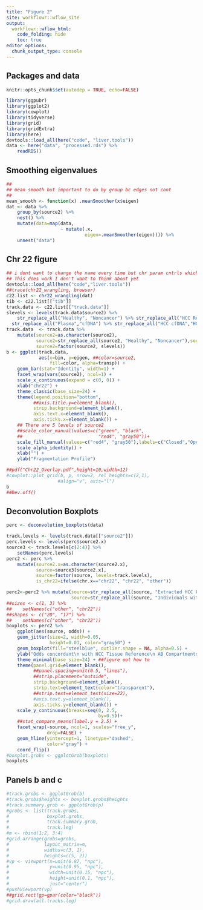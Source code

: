 ```yaml
---
title: "Figure 2"
site: workflowr::wflow_site
output:
  workflowr::wflow_html:
    code_folding: hide
    toc: true
editor_options:
  chunk_output_type: console
---
```


## Packages and data

```r
knitr::opts_chunk$set(autodep = TRUE, echo=FALSE)
```

```r
library(ggpubr)
library(ggplot2)
library(cowplot)
library(tidyverse)
library(grid)
library(gridExtra)
library(here)
devtools::load_all(here("code", "liver.tools"))
data <- here("data", "processed.rds") %>%
    readRDS()
```

## Smoothing eigenvalues

```r
##
## mean smooth but important to do by group bc edges not cont
##
mean_smooth <- function(x) .meanSmoother(x$eigen)
dat <- data %>%
    group_by(source2) %>%
    nest() %>%
    mutate(data=map(data,
                    ~ mutate(.x,
                             eigen=.meanSmoother(eigen)))) %>%
    unnest("data")
```

## Chr 22 figure

```r
## i dont want to change the name every time but chr param cntrls which chrom
## This does work I don't want to think about yet
devtools::load_all(here("code","liver.tools"))
##trace(chr22_wrangling, browser)
c22.list <- chr22_wrangling(dat)
tib <- c22.list[["tib"]]
track.data <- c22.list[["track.data"]]
slevels <- levels(track.data$source2) %>%
    str_replace_all("Healthy", "Noncancer") %>% str_replace_all("HCC Reference AB Compartments","HCC Tissue Reference AB Compartments") %>%
  str_replace_all("Plasma","cfDNA") %>% str_replace_all("HCC cfDNA","HCC Patients cfDNA") %>% str_replace_all("Lymphoblast HiC Reference AB Compartments","Lymphoblastoid cell HiC Reference AB Compartments") %>% str_replace_all("Noncancer cfDNA","Individuals without cancer cfDNA")
track.data  <- track.data %>%
    mutate(source2=as.character(source2),
           source2=str_replace_all(source2, "Healthy", "Noncancer"),source2=str_replace_all(source2, "HCC Reference AB Compartments","HCC Tissue Reference AB Compartments"),source2=str_replace_all(source2,"Plasma","cfDNA"),source2=str_replace_all(source2,"HCC cfDNA","HCC Patients cfDNA"),source2=str_replace_all(source2,"Lymphoblast HiC Reference AB Compartments","Lymphoblastoid cell HiC Reference AB Compartments"),source2=str_replace_all(source2,"Noncancer cfDNA","Individuals without cancer cfDNA"),
           source2=factor(source2, slevels))
b <- ggplot(track.data,
            aes(x=bin, y=eigen, ##color=source2,
                fill=color, alpha=transp)) +
    geom_bar(stat="Identity", width=1) +
    facet_wrap(vars(source2), ncol=1) +
    scale_x_continuous(expand = c(0, 0)) +
    xlab("chr22") +
    theme_classic(base_size=24) +
    theme(legend.position="bottom",
          ##axis.title.y=element_blank(),
          strip.background=element_blank(),
          axis.text.x=element_blank(),
          axis.ticks.x=element_blank()) +
    ## There are 5 levels of source2
    ##scale_color_manual(values=c("green", "black",
    ##                            "red4", "gray50"))+
    scale_fill_manual(values=c("red4", "gray50"),labels=c("Closed","Open"),name="A/B Compartments")+
    scale_alpha_identity() +
    xlab("") +
    ylab("Fragmentation Profile")

```

```r
##pdf("Chr22_Overlay.pdf",height=10,width=12)
#cowplot::plot_grid(b, p, nrow=2, rel_heights=c(2,1),
                   #align="v", axis="l")
b
##Dev.off()
```

## Deconvolution Boxplots

```r
perc <- deconvolution_boxplots(data)
```

```r
track.levels <- levels(track.data[["source2"]])
perc.levels <- levels(perc$source2.x)
source3 <- track.levels[c(2:4)] %>%
    setNames(perc.levels)
perc2 <- perc %>%
    mutate(source2.x=as.character(source2.x),
           source=source3[source2.x],
           source=factor(source, levels=track.levels),
           is_chr22=ifelse(chr.x=="chr22", "chr22", "other"))

perc2<-perc2 %>% mutate(source=str_replace_all(source, "Extracted HCC Patients cfDNA Component", "Extracted HCC\n Patients\n cfDNA Component"),
                        source=str_replace_all(source, "Individuals without cancer cfDNA", "Individuals without\n cancer cfDNA"))
##sizes <- c(1, 3) %>%
##    setNames(c("other", "chr22"))
##shapes <- c("20", "17") %>%
##    setNames(c("other", "chr22"))
boxplots <- perc2 %>%
    ggplot(aes(source, odds)) +
    geom_jitter(size=2, width=0.05,
                height=0.01, color="gray50") +
    geom_boxplot(fill="steelblue", outlier.shape = NA, alpha=0.5) +
    ylab("Odds concordant\n with HCC Tissue Reference\n AB Compartments") + xlab("") +
    theme_minimal(base_size=24) + ##figure out how to
    theme(panel.grid=element_blank(),
          ##panel.spacing=unit(0.5, "lines"),
          ##strip.placement="outside",
          strip.background=element_blank(),
          strip.text=element_text(color="transparent"),
          ##strip.text=element_text(size=22),
          #axis.text.y=element_blank(),
          axis.ticks.y=element_blank()) +
    scale_y_continuous(breaks=seq(0, 2.5,
                                  by=0.5))+
    ##stat_compare_means(label.y = 2.5) +
    facet_wrap(~source, ncol=1, scales="free_y",
               drop=FALSE) +
    geom_hline(yintercept=1, linetype="dashed",
               color="gray") +
    coord_flip()
#boxplot.grobs <- ggplotGrob(boxplots)
boxplots
```

## Panels b and c

```r
#track.grobs <- ggplotGrob(b)
#track.grobs$heights <- boxplot.grobs$heights
#track.summary.grob <- ggplotGrob(p)
#grobs <- list(track.grobs,
#              boxplot.grobs,
#              track.summary.grob,
#              track.leg)
#m <- rbind(1:2, 3:4)
#grid.arrange(grobs=grobs,
#             layout_matrix=m,
#             widths=c(3, 1),
#             heights=c(5, 2))
#vp <- viewport(x=unit(0.87, "npc"),
#               y=unit(0.95, "npc"),
#               width=unit(0.15, "npc"),
#               height=unit(0.1, "npc"),
#               just="center")
#pushViewport(vp)
##grid.rect(gp=gpar(color="black"))
#grid.draw(all.tracks.leg)
```
